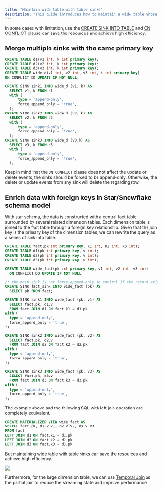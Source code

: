 ```yaml
---
title: "Maintain wide table with table sinks"
description: "This guide introduces how to maintain a wide table whose columns come from different sources. Traditional data warehouses or ETL use a join query for this purpose. However, streaming join brings issues such as low efficiency and high memory consumption."
---
```


In some cases with limitation, use the [CREATE SINK INTO TABLE](/sql/commands/sql-create-sink-into) and [ON CONFLICT clause](/sql/commands/sql-create-table#pk-conflict-behavior) can save the resources and achieve high efficiency.

## Merge multiple sinks with the same primary key

```sql
CREATE TABLE d1(v1 int, k int primary key);
CREATE TABLE d2(v2 int, k int primary key);
CREATE TABLE d3(v3 int, k int primary key);
CREATE TABLE wide_d(v1 int, v2 int, v3 int, k int primary key)
ON CONFLICT DO UPDATE IF NOT NULL;

CREATE SINK sink1 INTO wide_d (v1, k) AS
  SELECT v1, k FROM d1
  with (
      type = 'append-only',
      force_append_only = 'true',
  );
CREATE SINK sink2 INTO wide_d (v2, k) AS
  SELECT v2, k FROM d2
  with (
      type = 'append-only',
      force_append_only = 'true',
  );
CREATE SINK sink3 INTO wide_d (v3,k) AS
  SELECT v3, k FROM d3
  with (
      type = 'append-only',
      force_append_only = 'true',
  );
```

<Note>

Keep in mind that the `ON CONFLICT` clause does not affect the update or delete events, the sinks should be forced to be append-only. Otherwise, the delete or update events from any sink will delete the regarding row.
</Note>

## Enrich data with foreign keys in Star/Snowflake schema model

With star schema, the data is constructed with a central fact table surrounded by several related dimension tables. Each dimension table is joined to the fact table through a foreign key relationship. Given that the join key is the primary key of the dimension tables, we can rewrite the query as a series of sink into table.

```sql
CREATE TABLE fact(pk int primary key, k1 int, k2 int, k3 int);
CREATE TABLE d1(pk int primary key, v int);
CREATE TABLE d2(pk int primary key, v int);
CREATE TABLE d3(pk int primary key, v int);

CREATE TABLE wide_fact(pk int primary key, v1 int, v2 int, v3 int)
  ON CONFLICT DO UPDATE IF NOT NULL;

/* the main sink is not force-append-only to control if the record exists*/
CREATE SINK fact_sink INTO wide_fact (pk) AS
  SELECT pk FROM fact;

CREATE SINK sink1 INTO wide_fact (pk, v1) AS
  SELECT fact.pk, d1.v
  FROM fact JOIN d1 ON fact.k1 = d1.pk
with (
  type = 'append-only',
  force_append_only = 'true',
);

CREATE SINK sink2 INTO wide_fact (pk, v2) AS
  SELECT fact.pk, d2.v
  FROM fact JOIN d2 ON fact.k2 = d2.pk
with (
  type = 'append-only',
  force_append_only = 'true',
);

CREATE SINK sink3 INTO wide_fact (pk, v3) AS
  SELECT fact.pk, d3.v
  FROM fact JOIN d3 ON fact.k3 = d3.pk
with (
  type = 'append-only',
  force_append_only = 'true',
);
```

The example above and the following SQL with left join operation are completely equivalent.

```sql
CREATE MATERIALIZED VIEW wide_fact AS
SELECT fact.pk, d1.v v1, d2.v v2, d3.v v3
FROM fact
LEFT JOIN d1 ON fact.k1 = d1.pk
LEFT JOIN d2 ON fact.k2 = d2.pk
LEFT JOIN d3 ON fact.k3 = d3.pk
```

But maintaining wide table with table sinks can save the resources and achieve high efficiency.
<Frame>
  <img src="/images/maintain_wide_table_with_table_sink.drawio.png"/>
</Frame>

Furthermore, for the large dimension table, we can use [Temporal Join](/processing/sql/joins) as the partial join to reduce the streaming state and improve performance.
